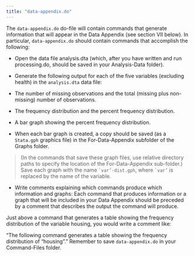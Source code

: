 ---
title: "data-appendix.do"
---

The `data-appendix.do` do-file will contain commands that generate information that will appear in the Data Appendix (see section VII below).  In particular, `data-appendix.do` should contain commands that accomplish the following:

- Open the data file analysis.dta (which, after you have written and run processing.do, should be saved in your Analysis-Data folder).
- Generate the following output for each of the five variables (excluding health) in the `analysis.dta` data file: 
- The number of missing observations and the total (missing plus non-missing) number of observations.
- The frequency distribution and the percent frequency distribution. 
- A bar graph showing the percent frequency distribution. 

- When each bar graph is created, a copy should be saved (as a `Stata.gph` graphics file) in the For-Data-Appendix subfolder of the Graphs folder. 

>(In the commands that save these graph files, use relative directory paths to specify the location of the For-Data-Appendix sub-folder.)  Save each graph with the name ``` `var’-dist.gph```, where ``` `var’``` is replaced by the name of the variable.    

- Write comments explaining which commands produce which information and graphs:  Each command that produces information or a graph that will be included in your Data Appendix should be preceded by a comment that describes the output the command will produce.  

:::{.callout-note title="Example:" appearance="simple"}
Just above a command that generates a table showing the frequency distribution of the variable housing, you would write a comment like:

“The following command generates a table showing the frequency distribution of “housing”.” Remember to save `data-appendix.do` in your Command-Files folder.
:::